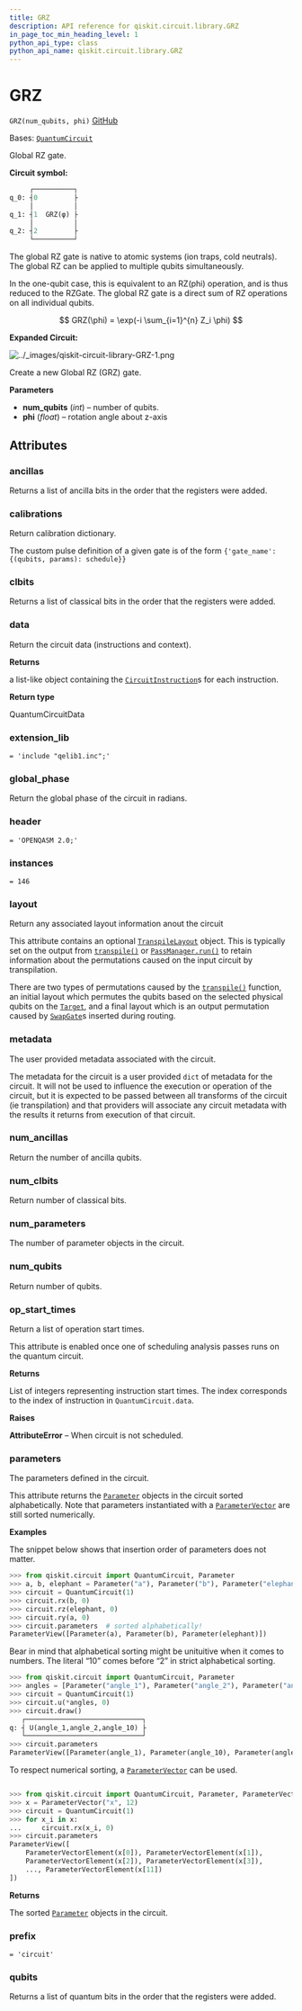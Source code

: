 ```yaml
---
title: GRZ
description: API reference for qiskit.circuit.library.GRZ
in_page_toc_min_heading_level: 1
python_api_type: class
python_api_name: qiskit.circuit.library.GRZ
---
```


# GRZ

<span id="qiskit.circuit.library.GRZ" />

`GRZ(num_qubits, phi)` [GitHub](https://github.com/qiskit/qiskit/tree/stable/0.24/qiskit/circuit/library/generalized_gates/gr.py "view source code")

Bases: [`QuantumCircuit`](qiskit.circuit.QuantumCircuit "qiskit.circuit.quantumcircuit.QuantumCircuit")

Global RZ gate.

**Circuit symbol:**

```python
     ┌──────────┐
q_0: ┤0         ├
     │          │
q_1: ┤1  GRZ(φ) ├
     │          │
q_2: ┤2         ├
     └──────────┘
```

The global RZ gate is native to atomic systems (ion traps, cold neutrals). The global RZ can be applied to multiple qubits simultaneously.

In the one-qubit case, this is equivalent to an RZ(phi) operation, and is thus reduced to the RZGate. The global RZ gate is a direct sum of RZ operations on all individual qubits.

$$
GRZ(\phi) = \exp(-i \sum_{i=1}^{n} Z_i \phi)
$$

**Expanded Circuit:**

![../\_images/qiskit-circuit-library-GRZ-1.png](/images/api/qiskit/0.43/qiskit-circuit-library-GRZ-1.png)

Create a new Global RZ (GRZ) gate.

**Parameters**

*   **num\_qubits** (*int*) – number of qubits.
*   **phi** (*float*) – rotation angle about z-axis

## Attributes

<span id="qiskit.circuit.library.GRZ.ancillas" />

### ancillas

Returns a list of ancilla bits in the order that the registers were added.

<span id="qiskit.circuit.library.GRZ.calibrations" />

### calibrations

Return calibration dictionary.

The custom pulse definition of a given gate is of the form `{'gate_name': {(qubits, params): schedule}}`

<span id="qiskit.circuit.library.GRZ.clbits" />

### clbits

Returns a list of classical bits in the order that the registers were added.

<span id="qiskit.circuit.library.GRZ.data" />

### data

Return the circuit data (instructions and context).

**Returns**

a list-like object containing the [`CircuitInstruction`](qiskit.circuit.CircuitInstruction "qiskit.circuit.CircuitInstruction")s for each instruction.

**Return type**

QuantumCircuitData

<span id="qiskit.circuit.library.GRZ.extension_lib" />

### extension\_lib

`= 'include "qelib1.inc";'`

<span id="qiskit.circuit.library.GRZ.global_phase" />

### global\_phase

Return the global phase of the circuit in radians.

<span id="qiskit.circuit.library.GRZ.header" />

### header

`= 'OPENQASM 2.0;'`

<span id="qiskit.circuit.library.GRZ.instances" />

### instances

`= 146`

<span id="qiskit.circuit.library.GRZ.layout" />

### layout

Return any associated layout information anout the circuit

This attribute contains an optional [`TranspileLayout`](qiskit.transpiler.TranspileLayout "qiskit.transpiler.TranspileLayout") object. This is typically set on the output from [`transpile()`](qiskit.compiler.transpile "qiskit.compiler.transpile") or [`PassManager.run()`](qiskit.transpiler.PassManager#run "qiskit.transpiler.PassManager.run") to retain information about the permutations caused on the input circuit by transpilation.

There are two types of permutations caused by the [`transpile()`](qiskit.compiler.transpile "qiskit.compiler.transpile") function, an initial layout which permutes the qubits based on the selected physical qubits on the [`Target`](qiskit.transpiler.Target "qiskit.transpiler.Target"), and a final layout which is an output permutation caused by [`SwapGate`](qiskit.circuit.library.SwapGate "qiskit.circuit.library.SwapGate")s inserted during routing.

<span id="qiskit.circuit.library.GRZ.metadata" />

### metadata

The user provided metadata associated with the circuit.

The metadata for the circuit is a user provided `dict` of metadata for the circuit. It will not be used to influence the execution or operation of the circuit, but it is expected to be passed between all transforms of the circuit (ie transpilation) and that providers will associate any circuit metadata with the results it returns from execution of that circuit.

<span id="qiskit.circuit.library.GRZ.num_ancillas" />

### num\_ancillas

Return the number of ancilla qubits.

<span id="qiskit.circuit.library.GRZ.num_clbits" />

### num\_clbits

Return number of classical bits.

<span id="qiskit.circuit.library.GRZ.num_parameters" />

### num\_parameters

The number of parameter objects in the circuit.

<span id="qiskit.circuit.library.GRZ.num_qubits" />

### num\_qubits

Return number of qubits.

<span id="qiskit.circuit.library.GRZ.op_start_times" />

### op\_start\_times

Return a list of operation start times.

This attribute is enabled once one of scheduling analysis passes runs on the quantum circuit.

**Returns**

List of integers representing instruction start times. The index corresponds to the index of instruction in `QuantumCircuit.data`.

**Raises**

**AttributeError** – When circuit is not scheduled.

<span id="qiskit.circuit.library.GRZ.parameters" />

### parameters

The parameters defined in the circuit.

This attribute returns the [`Parameter`](qiskit.circuit.Parameter "qiskit.circuit.Parameter") objects in the circuit sorted alphabetically. Note that parameters instantiated with a [`ParameterVector`](qiskit.circuit.ParameterVector "qiskit.circuit.ParameterVector") are still sorted numerically.

**Examples**

The snippet below shows that insertion order of parameters does not matter.

```python
>>> from qiskit.circuit import QuantumCircuit, Parameter
>>> a, b, elephant = Parameter("a"), Parameter("b"), Parameter("elephant")
>>> circuit = QuantumCircuit(1)
>>> circuit.rx(b, 0)
>>> circuit.rz(elephant, 0)
>>> circuit.ry(a, 0)
>>> circuit.parameters  # sorted alphabetically!
ParameterView([Parameter(a), Parameter(b), Parameter(elephant)])
```

Bear in mind that alphabetical sorting might be unituitive when it comes to numbers. The literal “10” comes before “2” in strict alphabetical sorting.

```python
>>> from qiskit.circuit import QuantumCircuit, Parameter
>>> angles = [Parameter("angle_1"), Parameter("angle_2"), Parameter("angle_10")]
>>> circuit = QuantumCircuit(1)
>>> circuit.u(*angles, 0)
>>> circuit.draw()
   ┌─────────────────────────────┐
q: ┤ U(angle_1,angle_2,angle_10) ├
   └─────────────────────────────┘
>>> circuit.parameters
ParameterView([Parameter(angle_1), Parameter(angle_10), Parameter(angle_2)])
```

To respect numerical sorting, a [`ParameterVector`](qiskit.circuit.ParameterVector "qiskit.circuit.ParameterVector") can be used.

```python
```

```python
>>> from qiskit.circuit import QuantumCircuit, Parameter, ParameterVector
>>> x = ParameterVector("x", 12)
>>> circuit = QuantumCircuit(1)
>>> for x_i in x:
...     circuit.rx(x_i, 0)
>>> circuit.parameters
ParameterView([
    ParameterVectorElement(x[0]), ParameterVectorElement(x[1]),
    ParameterVectorElement(x[2]), ParameterVectorElement(x[3]),
    ..., ParameterVectorElement(x[11])
])
```

**Returns**

The sorted [`Parameter`](qiskit.circuit.Parameter "qiskit.circuit.Parameter") objects in the circuit.

<span id="qiskit.circuit.library.GRZ.prefix" />

### prefix

`= 'circuit'`

<span id="qiskit.circuit.library.GRZ.qubits" />

### qubits

Returns a list of quantum bits in the order that the registers were added.

